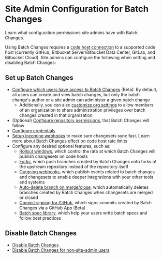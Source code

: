 # Site Admin Configuration for Batch Changes

<p className="subtitle">Learn what configuration permissions site admins have with Batch Changes.</p>

Using Batch Changes requires a [code host connection](/admin/external_services/) to a supported code host (currently GitHub, Bitbucket Server/Bitbucket Data Center, GitLab, and Bitbucket Cloud). Site admins can configure the following when setting and disabling Batch Changes:

## Set up Batch Changes

- [Configure which users have access to Batch Changes](/admin/access_control/batch_changes) (Beta): By default, all users can create and view batch changes, but only the batch change's author or a site admin can administer a given batch change
  - Additionally, you can also [customize org settings](/admin/config/batch_changes#enable-organization-members-to-administer) to allow members of an organization to share administration privileges over batch changes created in that organization
- (Optional) [Configure repository permissions](/admin/permissions/), that Batch Changes will follow
- [Configure credentials](/batch-changes/configuring-credentials)
- [Setup incoming webhooks](/admin/config/webhooks/incoming) to make sure changesets sync fast. Learn more about [Batch Changes effect on code host rate limits](/batch-changes/requirements#batch-changes-effect-on-code-host-rate-limits)
- Configure any desired optional features, such as:
  - [Rollout windows](/admin/config/batch_changes#rollout-windows), which control the rate at which Batch Changes will publish changesets on code hosts
  - [Forks](/admin/config/batch_changes#forks), which push branches created by Batch Changes onto forks of the upstream repository instead of the repository itself
  - [Outgoing webhooks](/admin/config/webhooks/outgoing), which publish events related to batch changes and changesets to enable deeper integrations with your other tools and systems
  - [Auto-delete branch on merge/close](/admin/config/batch_changes#automatically-delete-branches-on-merge-close), which automatically deletes branches created by Batch Changes when changesets are merged or closed
  - [Commit signing for GitHub](/admin/config/batch_changes#commit-signing-for-github), which signs commits created by Batch Changes via a GitHub App (Beta)
  - [Batch spec library](/admin/config/batch_changes#batch-spec-library), which help your users write batch specs and follow best practices

## Disable Batch Changes

- [Disable Batch Changes](/batch-changes/permissions-in-batch-changes#disabling-batch-changes).
- [Disable Batch Changes for non-site-admin users](/batch-changes/permissions-in-batch-changes#disabling-batch-changes-for-non-site-admin-users)
